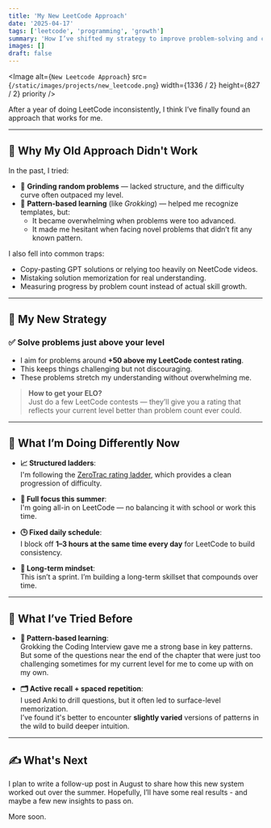 ```yaml
---
title: 'My New LeetCode Approach'
date: '2025-04-17'
tags: ['leetcode', 'programming', 'growth']
summary: 'How I’ve shifted my strategy to improve problem-solving and consistency on LeetCode.'
images: []
draft: false
---
```

<Image
  alt={`New Leetcode Approach`}
  src={`/static/images/projects/new_leetcode.png`}
  width={1336 / 2}
  height={827 / 2}
  priority
/>


After a year of doing LeetCode inconsistently, I think I’ve finally found an approach that works for me.

---

## 🧠 Why My Old Approach Didn't Work

In the past, I tried:

- 🔄 **Grinding random problems** — lacked structure, and the difficulty curve often outpaced my level.
- 🧩 **Pattern-based learning** (like *Grokking*) — helped me recognize templates, but:
  - It became overwhelming when problems were too advanced.
  - It made me hesitant when facing novel problems that didn’t fit any known pattern.

I also fell into common traps:

- Copy-pasting GPT solutions or relying too heavily on NeetCode videos.
- Mistaking solution memorization for real understanding.
- Measuring progress by problem count instead of actual skill growth.

---

## 🎯 My New Strategy

### ✅ Solve problems just above your level

- I aim for problems around **+50 above my LeetCode contest rating**.
- This keeps things challenging but not discouraging.
- These problems stretch my understanding without overwhelming me.

> **How to get your ELO?**  
> Just do a few LeetCode contests — they’ll give you a rating that reflects your current level better than problem count ever could.

---

## 🔧 What I’m Doing Differently Now

- **📈 Structured ladders**:  
  I'm following the [ZeroTrac rating ladder](https://zerotrac.github.io/leetcode_problem_rating/#/), which provides a clean progression of difficulty.

- **🎯 Full focus this summer**:  
  I'm going all-in on LeetCode — no balancing it with school or work this time.

- **🕒 Fixed daily schedule**:  
  I block off **1–3 hours at the same time every day** for LeetCode to build consistency.

- **🧠 Long-term mindset**:  
  This isn’t a sprint. I’m building a long-term skillset that compounds over time.

---

## 🧪 What I’ve Tried Before

- **🧩 Pattern-based learning**:  
  Grokking the Coding Interview gave me a strong base in key patterns. But some of the questions near the end of the chapter that were just too challenging sometimes for my current level for me to come up with on my own.

- **🗂️ Active recall + spaced repetition**:  
  I used Anki to drill questions, but it often led to surface-level memorization.  
  I’ve found it's better to encounter **slightly varied** versions of patterns in the wild to build deeper intuition.

---

## ✍️ What's Next

I plan to write a follow-up post in August to share how this new system worked out over the summer. Hopefully, I’ll have some real results - and maybe a few new insights to pass on.

More soon.
